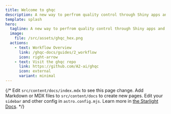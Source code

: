 ```yaml
---
title: Welcome to ghqc
description: A new way to perfrom quality control through Shiny apps and GitHub
template: splash
hero:
  tagline: A new way to perfrom quality control through Shiny apps and GitHub
  image:
    file: /src/assets/ghqc_hex.png
  actions:
    - text: Workflow Overview
      link: /ghqc-docs/guides/2_workflow
      icon: right-arrow
    - text: Visit the ghqc repo
      link: https://github.com/A2-ai/ghqc
      icon: external
      variant: minimal
---
```





{/* <CardGrid stagger>
	<Card title="Update content" icon="pencil">
		Edit `src/content/docs/index.mdx` to see this page change.
	</Card>
	<Card title="Add new content" icon="add-document">
		Add Markdown or MDX files to `src/content/docs` to create new pages.
	</Card>
	<Card title="Configure your site" icon="setting">
		Edit your `sidebar` and other config in `astro.config.mjs`.
	</Card>
	<Card title="Read the docs" icon="open-book">
		Learn more in [the Starlight Docs](https://starlight.astro.build/).
	</Card>
</CardGrid> */}
